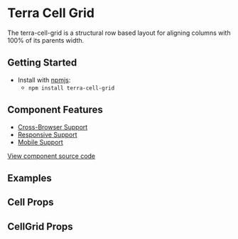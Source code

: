 


# Terra Cell Grid

The terra-cell-grid is a structural row based layout for aligning columns with 100% of its parents width.

## Getting Started

- Install with [npmjs](https://www.npmjs.com):
  - `npm install terra-cell-grid`

## Component Features
* [Cross-Browser Support](https://engineering.cerner.com/terra-ui/contributing/terra-ui/component-standards#cross-browser-support)
* [Responsive Support](https://engineering.cerner.com/terra-ui/contributing/terra-ui/component-standards#responsive-support)
* [Mobile Support](https://engineering.cerner.com/terra-ui/contributing/terra-ui/component-standards#mobile-support)

[View component source code](https://github.com/cerner/terra-core/tree/master/packages/terra-cell-grid)

## Examples
<CellGridExample title="Default" />
<CellGridVertical title="Divided Vertically" />
<CellGridHorizontal title="Divided Horizontally" />
<CellGridBoth title="Divided Both Directions" />

## Cell Props
<CellPropsTable />

## CellGrid Props
<CellGridPropsTable />

